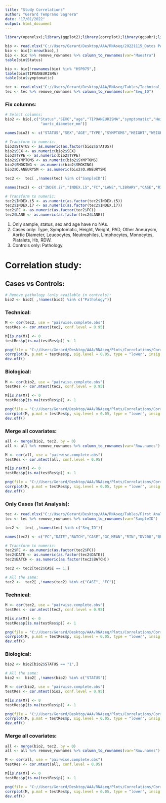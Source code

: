 ```yaml
---
title: "Study Correlations"
author: "Gerard Temprano Sagrera"
date: "17/01/2022"
output: html_document
---
```


```r
library(openxlsx);library(ggplot2);library(corrplot);library(ggpubr);library(corrr);library(tidyverse)
```

```r
bio <- read.xlsx("C://Users/Gerard/Desktop/AAA/RNAseq/20221115_Datos Pacientes.xlsx")
bio <- bio[2:nrow(bio),]
bio <- bio %>% remove_rownames %>% column_to_rownames(var="Muestra")
table(bio$Status)

bio <- bio[!rownames(bio) %in% "HSP075",]
table(bio$TIPOANEURISMA)
table(bio$symptomatic)
```

```r
tec <- read.xlsx("C://Users/Gerard/Desktop/AAA/RNAseq/Tables/Technical_Complete.xlsx")
tec <- tec %>% remove_rownames %>% column_to_rownames(var="Seq_ID")
```

### Fix columns:

```r
# Select columns:
bio2 <- bio[,c("Status","SEXO","age","TIPOANEURISMA","symptomatic","Height_cm","Weight_Kg","Smoking","other_aneurysm",
                "aortc_diameter_mm")]

names(bio2) <- c("STATUS","SEX","AGE","TYPE","SYMPTOMS","HEIGHT","WEIGHT","SMOKING","O.ANEURYSM","DIAMETER")

# Transform to numeric:
bio2$STATUS <- as.numeric(as.factor(bio2$STATUS))
bio2$SEX <- as.numeric(bio2$SEX)
bio2$TYPE <- as.numeric(bio2$TYPE)
bio2$SYMPTOMS <- as.numeric(bio2$SYMPTOMS)
bio2$SMOKING <- as.numeric(bio2$SMOKING)
bio2$O.ANEURYSM <- as.numeric(bio2$O.ANEURYSM)
```


```r
tec2 <-  tec[ ,!names(tec) %in% c("SampleID")]

names(tec2) <- c("INDEX.i7","INDEX.i5","FC","LANE","LIBRARY","CASE","RIN","DV200","QUBIT","GC_MEAN")

# Transform to numeric:
tec2$INDEX.i5 <- as.numeric(as.factor(tec2$INDEX.i5))
tec2$INDEX.i7 <- as.numeric(as.factor(tec2$INDEX.i7))
tec2$FC <- as.numeric(as.factor(tec2$FC))
tec2$LANE <- as.numeric(as.factor(tec2$LANE))
```


1.  Only sample, status, sex and age have no NAs.
2.  Cases only: Type, Symptomatic, Height, Weight, PAD, Other Aneurysm, Aortic Diameter, Leucocytes, Neutrophiles, Limphocytes, Monocytes, Platalets, Hb, RDW.
3.  Controls only: Pathology.


# Correlation study:

## Cases vs Controls:

```r
# Remove pathology (only available in controls):
bio2 <- bio2[ ,!names(bio2) %in% c("Pathology")]
```

### Technical:

```r
M <- cor(tec2, use = "pairwise.complete.obs")
testRes <- cor.mtest(tec2, conf.level = 0.95)

M[is.na(M)] <- 0
testRes$p[is.na(testRes$p)] <- 1

png(file = "C://Users/Gerard/Desktop/AAA/RNAseq/Plots/Correlations/Correlation_Plot_All_Technical.png", height = 10000, width = 10000, res = 1200)
corrplot(M, p.mat = testRes$p, sig.level = 0.05, type = "lower", insig = "blank", tl.cex = 1.75, addCoef.col = "black")
dev.off()
```

### Biological:

```r
M <- cor(bio2, use = "pairwise.complete.obs")
testRes <- cor.mtest(tec2, conf.level = 0.95)

M[is.na(M)] <- 0
testRes$p[is.na(testRes$p)] <- 1

png(file = "C://Users/Gerard/Desktop/AAA/RNAseq/Plots/Correlations/Correlation_Plot_All_Biological.png", height = 10000, width = 10000, res = 1200)
corrplot(M, p.mat = testRes$p, sig.level = 0.05, type = "lower", insig = "blank", tl.cex = 1.75, addCoef.col = "black")
dev.off()
```


### Merge all covariates:

```r
all <- merge(bio2, tec2, by = 0)
all <- all %>% remove_rownames %>% column_to_rownames(var="Row.names")
```

```r
M <- cor(all, use = "pairwise.complete.obs")
testRes <- cor.mtest(all, conf.level = 0.95)

M[is.na(M)] <- 0
testRes$p[is.na(testRes$p)] <- 1

png(file = "C://Users/Gerard/Desktop/AAA/RNAseq/Plots/Correlations/Correlation_Plot_All.png", height = 10000, width = 10000, res = 1200)
corrplot(M, p.mat = testRes$p, sig.level = 0.05, type = "lower", insig = "blank", tl.cex = 1.75)
dev.off()
```


### Only Cases (1st Analysis):

```r
tec <- read.xlsx("C://Users/Gerard/Desktop/AAA/RNAseq/Tables/First Analysis/Technical_CompleteV2.xlsx")
tec <- tec %>% remove_rownames %>% column_to_rownames(var="SampleID")

tec2 <-  tec[ ,!names(tec) %in% c("Seq_ID")]

names(tec2) <- c("FC","DATE","BATCH","CASE","GC_MEAN","RIN","DV200","QUBIT")

# Transform to numeric:
tec2$FC <- as.numeric(as.factor(tec2$FC))
tec2$DATE <- as.numeric(as.factor(tec2$DATE))
tec2$BATCH <- as.numeric(as.factor(tec2$BATCH))

tec2 <- tec2[tec2$CASE == 1,]

# All the same:
tec2 <-  tec2[ ,!names(tec2) %in% c("CASE", "FC")]
```

### Technical:

```r
M <- cor(tec2, use = "pairwise.complete.obs")
testRes <- cor.mtest(tec2, conf.level = 0.95)

M[is.na(M)] <- 0
testRes$p[is.na(testRes$p)] <- 1

png(file = "C://Users/Gerard/Desktop/AAA/RNAseq/Plots/Correlations/Correlation_Plot_Cases_Technical.png", height = 10000, width = 10000, res = 1200)
corrplot(M, p.mat = testRes$p, sig.level = 0.05, type = "lower", insig = "blank", tl.cex = 1.75, addCoef.col = "black")
dev.off()
```

### Biological:

```r
bio2 <- bio2[bio2$STATUS == "1",]

# All the same:
bio2 <-  bio2[ ,!names(bio2) %in% c("STATUS")]
```

```r
M <- cor(bio2, use = "pairwise.complete.obs")
testRes <- cor.mtest(bio2, conf.level = 0.95)

M[is.na(M)] <- 0
testRes$p[is.na(testRes$p)] <- 1

png(file = "C://Users/Gerard/Desktop/AAA/RNAseq/Plots/Correlations/Correlation_Plot_Cases_Biological.png", height = 10000, width = 10000, res = 1200)
corrplot(M, p.mat = testRes$p, sig.level = 0.05, type = "lower", insig = "blank", tl.cex = 1.75, addCoef.col = "black")
dev.off()
```

### Merge all covariates:

```r
all <- merge(bio2, tec2, by = 0)
all <- all %>% remove_rownames %>% column_to_rownames(var="Row.names")
```

```r
M <- cor(all, use = "pairwise.complete.obs")
testRes <- cor.mtest(all, conf.level = 0.95)

M[is.na(M)] <- 0
testRes$p[is.na(testRes$p)] <- 1

png(file = "C://Users/Gerard/Desktop/AAA/RNAseq/Plots/Correlations/Correlation_Plot_Cases.png", height = 10000, width = 10000, res = 1200)
corrplot(M, p.mat = testRes$p, sig.level = 0.05, type = "lower", insig = "blank", tl.cex = 1.75)
dev.off()
```



